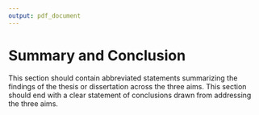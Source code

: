 ---
output: pdf_document
---

\center
# Summary and Conclusion
\raggedright

This section should contain abbreviated statements summarizing the findings of the thesis or dissertation across the three aims.
This section should end with a clear statement of conclusions drawn from addressing the three aims.
